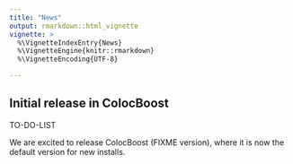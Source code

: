 ```yaml
---
title: "News"
output: rmarkdown::html_vignette
vignette: >
  %\VignetteIndexEntry{News}
  %\VignetteEngine{knitr::rmarkdown}
  %\VignetteEncoding{UTF-8}

---
```


## Initial release in ColocBoost

TO-DO-LIST

We are excited to release ColocBoost (FIXME version), where it is now the default version for new installs. 

